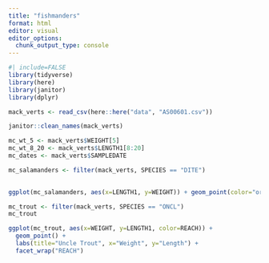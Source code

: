 ```yaml
---
title: "fishmanders"
format: html
editor: visual
editor_options: 
  chunk_output_type: console
---
```


```r
#| include=FALSE
library(tidyverse)
library(here)
library(janitor)
library(dplyr)

mack_verts <- read_csv(here::here("data", "AS00601.csv"))

janitor::clean_names(mack_verts)

mc_wt_5 <- mack_verts$WEIGHT[5]
mc_wt_8_20 <- mack_verts$LENGTH1[8:20]
mc_dates <- mack_verts$SAMPLEDATE

mc_salamanders <- filter(mack_verts, SPECIES == "DITE")
  

```

```r

ggplot(mc_salamanders, aes(x=LENGTH1, y=WEIGHT)) + geom_point(color="orange") + labs(title = "Salamanders", x="Snout Vent Length", y="Weight")


```

```r

mc_trout <- filter(mack_verts, SPECIES == "ONCL")
mc_trout

ggplot(mc_trout, aes(x=WEIGHT, y=LENGTH1, color=REACH)) + 
  geom_point() + 
  labs(title="Uncle Trout", x="Weight", y="Length") +
  facet_wrap("REACH")



```







